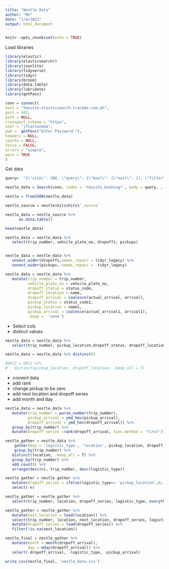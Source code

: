 ```yaml
---
title: "Nestle Data"
author: "Me"
date: "1/4/2021"
output: html_document
---
```


```r
knitr::opts_chunk$set(echo = TRUE)
```

Load libraries

```r
library(elastic)
library(elasticsearchr)
library(jsonlite)
library(tidyverse)
library(tidyr)
library(broom)
library(data.table)
library(lubridate)
library(getPass)

conn = connect(
host = "tmsuite-elasticsearch.trackme.com.ph",
port = 443,
path = NULL,
transport_schema = "https",
user = 'jfcastaneda',
pwd =  getPass("Enter Password:"),
headers = NULL,
cainfo = NULL,
force = FALSE,
errors = "simple",
warn = TRUE
)
```


Get data
```r
query=  "{\"size\": 300, \"query\": {\"bool\": {\"must\": [], \"filter\": [{\"nested\": {\"path\": \"pickups\", \"query\": {\"bool\": {\"should\": [{\"exists\": {\"field\": \"pickups.actual_arrival\"}}], \"minimum_should_match\": 1}}, \"score_mode\": \"none\"}}, {\"match_phrase\": {\"group_names\": \"Nestle\"}}, {\"range\": {\"created\": {\"gte\": \"2020-12-05T05:03:55.041Z\", \"lte\": \"2021-01-04T05:03:55.041Z\", \"format\": \"strict_date_optional_time\"}}}], \"should\": [], \"must_not\": []}}}"

nestle_data = Search(conn, index = 'tmsuite_booking*', body = query, , raw = TRUE)

nestle = fromJSON(nestle_data)

nestle_source = nestle$hits$hits$`_source`

nestle_data = nestle_source %>%
      as.data.table()

head(nestle_data)
```

```r
nestle_data = nestle_data %>%
   select(trip_number, vehicle_plate_no, dropoffs, pickups)


nestle_data = nestle_data %>%
   unnest_wider(dropoffs,names_repair = tidyr_legacy) %>%
   unnest_wider(pickups, names_repair =  tidyr_legacy)

nestle_data = nestle_data %>%
   mutate(trip_number = trip_number, 
          vehicle_plate_no = vehicle_plate_no, 
          dropoff_status = status_code,
          dropoff_location = name,
          dropoff_arrival = coalesce(actual_arrival, arrival),
          pickup_status = status_code1,
          pickup_location = name1,
          pickup_arrival = coalesce(actual_arrival1, arrival1),
          .keep =  'none')

```

- Select cols
- distinct values
```r

nestle_data = nestle_data %>%
   select(trip_number, pickup_location,dropoff_status, dropoff_location , pickup_arrival, dropoff_arrival, vehicle_plate_no)

nestle_data = nestle_data %>% distinct()

#dhl2 = dhl2 %>%
#   distinct(pickup_location, dropoff_location, .keep_all = T)
```

- convert data
- add rank
- change pickup to be zero
- add next location and dropoff series
- add month and day

```r
nestle_data = nestle_data %>% 
   mutate(trip_number = parse_number(trip_number),
          pickup_arrival = ymd_hms(pickup_arrival),
          dropoff_arrival = ymd_hms(dropoff_arrival)) %>%
   group_by(trip_number) %>%
   mutate(dropoff_series =rank(dropoff_arrival, ties.method = 'first'))

nestle_gather = nestle_data %>%
    gather(key = 'logistic_type', 'location', pickup_location, dropoff_location) %>%
    group_by(trip_number) %>%
   distinct(location, .keep_all = T) %>%
   group_by(trip_number) %>%
   add_count() %>%
   arrange(desc(n), trip_number, desc(logistic_type))

nestle_gather = nestle_gather %>%
   mutate(dropoff_series = ifelse(logistic_type== 'pickup_location',0, dropoff_series)) %>%
   select(-n)

nestle_gather = nestle_gather %>%
   select(trip_number, location, dropoff_series, logistic_type, everything())

nestle_gather = nestle_gather %>%
   mutate(next_location = lead(location)) %>%
   select(trip_number, location, next_location, dropoff_series, logistic_type, dropoff_arrival, everything()) %>%
   mutate(dropoff_series = lead(dropoff_series)) %>%
   filter(!is.na(next_location))

nestle_final = nestle_gather %>%
   mutate(month = month(dropoff_arrival),
          day = mday(dropoff_arrival)) %>%
   select(-dropoff_arrival, -logistic_type, -pickup_arrival)
```

```r
write_csv(nestle_final, 'nestle_data.csv')
```

















